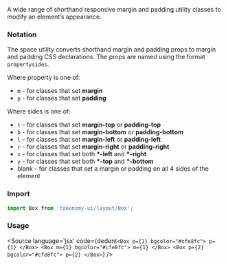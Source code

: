 
<Title>Spacing</Title>
<Subtitle>A wide range of shorthand responsive margin and padding utility classes to modify an element’s appearance.</Subtitle>

### Notation
<Subtitle>The space utility converts shorthand margin and padding props to margin and padding CSS declarations. The props are named using the format <code>property</code><code>sides</code>.</Subtitle>
<p>Where property is one of:</p>
<ul>
<li><code>m</code> - for classes that set <b>margin</b></li>
<li><code>p</code> - for classes that set <b>padding</b></li>
</ul>
<p>Where sides is one of:</p>
<ul>
<li><code>t</code> - for classes that set <b>margin-top</b> or <b>padding-top</b></li>
<li><code>b</code> - for classes that set <b>margin-bottom</b> or <b>padding-bottom</b></li>
<li><code>l</code> - for classes that set <b>margin-left</b> or <b>padding-left</b></li>
<li><code>r</code> - for classes that set <b>margin-right</b> or <b>padding-right</b></li>
<li><code>x</code> - for classes that set both <b>*-left</b> and <b>*-right</b></li>
<li><code>y</code> - for classes that set both <b>*-top</b> and <b>*-bottom</b></li>
<li>blank - for classes that set a margin or padding on all 4 sides of the element</li>
</ul>

### Import

```jsx
import Box from 'tokenomy-ui/layout/Box';
```

<h3 style={{marginBottom: 20}}>Usage</h3>

<BoxSpacing />

<Source
  language='jsx'
  code={dedent`
     <Box p={1} bgcolor="#cfe8fc">
      p={1}
    </Box>
    <Box m={1} bgcolor="#cfe8fc">
      m={1}
    </Box>
    <Box p={2} bgcolor="#cfe8fc">
      p={2}
    </Box>
  `}
/>